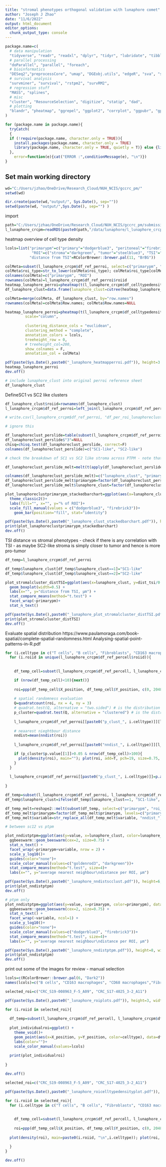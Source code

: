 ---
title: "stromal phenotypes orthogonal validation with lunaphore comet"
author: "Joseph J Zhao"
date: "11/6/2022"
output: html_document
editor_options: 
  chunk_output_type: console
---

```{r setup, include=FALSE}
package.name=c(
  # data manipulation
  "tidyverse", "readr", "readxl", "dplyr", "tidyr", "lubridate", "tibble", "plyr", "stringr", "stringi", "gtools", "maditr", "reshape2",
  # parallel processing
  "doParallel", "parallel", "foreach",
  # bioinformatics
  "DESeq2","preprocessCore", "umap", "DGEobj.utils", "edgeR", "sva", "sf", "RANN", "spatstat",
  # survival analysis
  "survminer", "survival", "rstpm2", "survRM2",
  # regression stuff
  "MASS", "splines",
  # misc
  "cluster", "ResourceSelection", "digitize", "statip", "dad",
  # plotting
  "blandr", "pheatmap", "ggrepel", "ggplot2", "corrplot", "ggpubr", "gplots", "grid", "ggbiplot", "ggsankey", "ggVennDiagram", "EnvStats"
)

for (package.name in package.name){
  tryCatch(
  {
  if (!require(package.name, character.only = TRUE)){ 
    install.packages(package.name, character.only = TRUE) 
    library(package.name, character.only = TRUE, quietly = T)} else {library(package.name, character.only = TRUE, quietly = T)}
  }, 
    error=function(e){cat("ERROR :",conditionMessage(e), "\n")})
}


```

## Set main working directory

```{r working directory}
wd="C:/Users/jzhao/OneDrive/Research_Cloud/NUH_NCIS/gccrc_pm/"
setwd(wd)

dir.create(paste(wd,"output/", Sys.Date(), sep=""))
setwd(paste(wd, "output/",Sys.Date(), sep="") )

```

import

```{r}

path="C:/Users/jzhao/OneDrive/Research_Cloud/NUH_NCIS/gccrc_pm/submissions/substudies/crcpm/submissions/ccr/r1/workings"
l_lunaphore_crcpm=readRDS(paste0(path,"/data/lunaphore/l_lunaphore_crcpm.rds"))

```

heatmap overview of cell type density

```{r}

lcols=list("primarypm"=c("primary"="dodgerblue3", "peritoneal"="firebrick3"),
            "ROI"=c("stroma"="darkgreen", "tumor"="steelblue3", "TSI"="grey"),
           "distance from TSI"=RColorBrewer::brewer.pal(11, "BrBG"))

colMeta=subset(l_lunaphore_crcpm$df_ref_perroi, select=c("primarypm", "roi_type")) %>% as.data.frame
colMeta$roi_type=str_to_lower(colMeta$roi_type); colMeta$roi_type[colMeta$roi_type=="tumor_boundary"]="TSI"
colnames(colMeta)=c("primarypm", "ROI")
rownames(colMeta)=l_lunaphore_crcpm$df_ref_perroi$roiid
heatmap_lunaphore_perroi=pheatmap(t(l_lunaphore_crcpm$df_celltypedensity_perroi), scale="column")
df_lunaphore_clust=data.frame(lunaphore_clust=cutree(heatmap_lunaphore_perroi$tree_col, k=3))

colMeta=merge(colMeta, df_lunaphore_clust, by="row.names")
rownames(colMeta)=colMeta$Row.names; colMeta$Row.names=NULL

heatmap_lunaphore_perroi=pheatmap(t(l_lunaphore_crcpm$df_celltypedensity_perroi), 
         scale="column",
         
         clustering_distance_cols = "euclidean", 
         clustering_method = "complete",
         annotation_colors = lcols,
         treeheight_row = 0,
         # treeheight_col=200,
         show_colnames = F,
         annotation_col = colMeta)

pdf(paste(Sys.Date(),paste0("_lunaphore_heatmapperroi.pdf")), height=3.5, width=10)
heatmap_lunaphore_perroi
dev.off()

# include lunaphore_clust into original perroi reference sheet
df_lunaphore_clust

```

DefineSC1 vs SC2 like clusters


```{r}

df_lunaphore_clust$roiid=rownames(df_lunaphore_clust)
l_lunaphore_crcpm$df_ref_perroi=left_join(l_lunaphore_crcpm$df_ref_perroi, df_lunaphore_clust, by="roiid")

# write.csv(l_lunaphore_crcpm$df_ref_perroi, "df_per_roi_lunaphoreclust.csv")

# ignore this

df_lunaphoreclust_perslide=table(subset(l_lunaphore_crcpm$df_ref_perroi, l_lunaphore_crcpm$df_ref_perroi$roi_type=="Stroma")$primarypm, subset(l_lunaphore_crcpm$df_ref_perroi, l_lunaphore_crcpm$df_ref_perroi$roi_type=="Stroma")$lunaphore_clust) %>% as.data.frame.matrix()
df_lunaphoreclust_perslide$"3"=NULL
chisq=chisq.test(df_lunaphoreclust_perslide, correct=F)
colnames(df_lunaphoreclust_perslide)=c("SC1-like", "SC2-like")

# check the breakdown of SC1 vs SC2 like stroma across PTPM - note that there are more primary samples to begin with

df_lunaphoreclust_perslide_melt=melt(t(apply(df_lunaphoreclust_perslide, 2, function(x){x/sum(x)}) ))

colnames(df_lunaphoreclust_perslide_melt)=c("lunaphore_clust", "primarypm", "prop")
df_lunaphoreclust_perslide_melt$primarypm=factor(df_lunaphoreclust_perslide_melt$primarypm, levels=c("primary", "peritoneal"))
df_lunaphoreclust_perslide_melt$lunaphore_clust=factor(df_lunaphoreclust_perslide_melt$lunaphore_clust, levels=c("SC1-like", "SC2-like"))

plot_lunaphoreclustprimarypm_stackedbarchart=ggplot(aes(x=lunaphore_clust, y=prop, fill=primarypm), data=df_lunaphoreclust_perslide_melt) +
  theme_classic2()+
  labs(fill="", x="", y="% of ROI")+
  scale_fill_manual(values = c("dodgerblue3", "firebrick3"))+
    geom_bar(position="fill", stat="identity")

pdf(paste(Sys.Date(),paste0("_lunaphore_clust_stackedbarchart.pdf")), height=3, width=3.5)
print(plot_lunaphoreclustprimarypm_stackedbarchart)
dev.off()


```

TSI distance vs stromal phenotypes
- check if there is any correlation with TSI - as maybe SC2-like stroma is simply closer to tumor and hence is more pro-tumor

```{r}

df_temp=l_lunaphore_crcpm$df_ref_perroi

df_temp$lunaphore_clust[df_temp$lunaphore_clust==1]="SC1-like"
df_temp$lunaphore_clust[df_temp$lunaphore_clust==2]="SC2-like"

plot_stromalcluster_distTSI=ggplot(aes(x=lunaphore_clust, y=dist_tsi/0.23), data=subset(df_temp, df_temp$roi_type=="Stroma" & !df_temp$lunaphore_clust=="3")) + 
  geom_boxplot(width=0.5) +
  labs(x="", y="distance from TSI, μm") +
  stat_compare_means(method="t.test") +
  facet_wrap(~primarypm)+
  stat_n_text()

pdf(paste(Sys.Date(),paste0("_lunaphore_plot_stromalcluster_distTSI.pdf")), height=3, width=4.5)
print(plot_stromalcluster_distTSI)
dev.off()

```

Evaluate spatial distribution
https://www.paulamoraga.com/book-spatial/complete-spatial-randomness.html
Analysing-spatial-point-patterns-in-R.pdf

```{r}

for (i.celltype in c("T cells", "B cells", "Fibroblasts", "CD163 macrophages", "CD68 macrophages", "Tumor cells")){
  for (i.roiid in unique(l_lunaphore_crcpm$df_ref_percell$roiid)){
  
  
    df_temp_cell=subset(l_lunaphore_crcpm$df_ref_percell, l_lunaphore_crcpm$df_ref_percell$roiid==i.roiid & !is.na(l_lunaphore_crcpm$df_ref_percell$celltype) & l_lunaphore_crcpm$df_ref_percell$celltype==i.celltype)

    if (nrow(df_temp_cell)<10){next()}
    
    roi=ppp(df_temp_cell$X_position, df_temp_cell$Y_position, c(0, 2048), c(0, 2048))
    
    # spatial randomness evaluation
    Q=quadratcount(roi, nx = 4, ny = 3)
    # quadrat.test(Q, alternative = "two.sided") # is the distribution random
    p_cluster=quadrat.test(Q, alternative = "clustered") # is the distribution clustered
    
    l_lunaphore_crcpm$df_ref_perroi[[paste0("p_clust_", i.celltype)]][l_lunaphore_crcpm$df_ref_perroi$roiid==i.roiid]=p_cluster$p.value[[1]]
    
    # neaarest nieghtbour distance
    nndist=mean(nndist(roi))
    
    l_lunaphore_crcpm$df_ref_perroi[[paste0("nndist_", i.celltype)]][l_lunaphore_crcpm$df_ref_perroi$roiid==i.roiid]=nndist*0.23

    if (p_cluster$p.value[[1]]>0.05 & nrow(df_temp_cell)>100){
      plot(density(roi), main=""); plot(roi, add=T, pch=19, size=0.75, col=lcols[[i.celltype]])
    }
  }
  
  l_lunaphore_crcpm$df_ref_perroi[[paste0("p_clust_", i.celltype)]]=p.adjust(l_lunaphore_crcpm$df_ref_perroi[[paste0("p_clust_", i.celltype)]], method = "bonferroni")
  
}

df_temp=subset(l_lunaphore_crcpm$df_ref_perroi, l_lunaphore_crcpm$df_ref_perroi$roi_type=="Stroma" & !l_lunaphore_crcpm$df_ref_perroi$lunaphore_clust==3)
df_temp$lunaphore_clust=ifelse(df_temp$lunaphore_clust==1, "SC1-like", "SC2-like")

df_temp_melt=reshape2::melt(subset(df_temp, select=c("primarypm", "roi_type", "lunaphore_clust", "nndist_T cells", "nndist_B cells", "nndist_Fibroblasts", "nndist_CD163 macrophages", "nndist_CD68 macrophages", "nndist_Tumor cells")))
df_temp_melt$primarypm=factor(df_temp_melt$primarypm, levels=c("primary", "peritoneal"))
df_temp_melt$variable=str_replace_all(df_temp_melt$variable, "nndist_", "")

# between sc12 vs ptpm

plot_nndistptpm=ggplot(aes(y=value, x=lunaphore_clust, color=lunaphore_clust), data=subset(df_temp_melt, !df_temp_melt$variable=="Tumor cells")) +
  ggbeeswarm::geom_beeswarm(cex=2, size=0.75) +
  stat_n_text() +
  facet_wrap(~primarypm+variable, nrow = 2) +
  scale_y_log10()+
  guides(color="none")+
  scale_color_manual(values=c("goldenrod3", "darkgreen"))+
  stat_compare_means(method="t.test", size=4)+
  labs(x="", y="average nearest neighbour\ndistance per ROI, μm")

pdf(paste(Sys.Date(),paste0("_lunaphore_nndistscclust.pdf")), height=6, width=9)
print(plot_nndistptpm)
dev.off()

# ptpm only
plot_nndistptpm=ggplot(aes(y=value, x=primarypm, color=primarypm), data=subset(df_temp_melt, !df_temp_melt$variable=="Tumor cells")) +
  ggbeeswarm::geom_beeswarm(cex=2, size=0.75) +
  stat_n_text() +
  facet_wrap(~variable, ncol=1) +
  scale_y_log10()+
  guides(color="none")+
  scale_color_manual(values=c("dodgerblue3", "firebrick3"))+
  stat_compare_means(method="t.test", size=4)+
  labs(x="", y="average nearest neighbour\ndistance per ROI, μm")

pdf(paste(Sys.Date(),paste0("_lunaphore_nndistptpm.pdf")), height=8, width=2.5)
print(plot_nndistptpm)
dev.off()

```

print out some of the images for review - manual selection

```{r}

lcols=c(RColorBrewer::brewer.pal(6, "Dark2"))
names(lcols)=c("B cells", "CD163 macrophages", "CD68 macrophages","Fibroblasts",  "T cells", "Tumor cells")

selected_roi=c("CRC_S19-008963_F-5_A09", "CRC_S17-4025_3-2_A11")

pdf(paste(Sys.Date(),paste0("_lunaphore_roiplots.pdf")), height=3, width=4.5)

for (i.roiid in selected_roi){
  
  df_temp=subset(l_lunaphore_crcpm$df_ref_percell, l_lunaphore_crcpm$df_ref_percell$roiid==i.roiid & !is.na(l_lunaphore_crcpm$df_ref_percell$celltype))
  
  plot_individualroi=ggplot() + 
    theme_void()+
    geom_point(aes(x=X_position, y=Y_position, color=celltype), data=df_temp) +
    labs(color="")+
    scale_color_manual(values=lcols)
  
  print(plot_individualroi)
  
}

dev.off()

selected_roi=c("CRC_S19-008963_F-5_A09", "CRC_S17-4025_3-2_A11")

pdf(paste(Sys.Date(),paste0("_lunaphore_roicelltypedensityplot.pdf")), height=4.5, width=4.5)

for (i.roiid in selected_roi){
  for (i.celltype in c("T cells", "B cells", "Fibroblasts", "CD163 macrophages", "CD68 macrophages", "Tumor cells")[c(1,3)]){
  
  
    df_temp_cell=subset(l_lunaphore_crcpm$df_ref_percell, l_lunaphore_crcpm$df_ref_percell$celltype==i.celltype & l_lunaphore_crcpm$df_ref_percell$roiid==i.roiid)
  
    roi=ppp(df_temp_cell$X_position, df_temp_cell$Y_position, c(0, 2048), c(0, 2048))
    
  plot(density(roi), main=paste0(i.roiid, "\n",i.celltype)); plot(roi, add=T, pch=19, size=0.5, col="black")
    
  }
}

dev.off()

```

